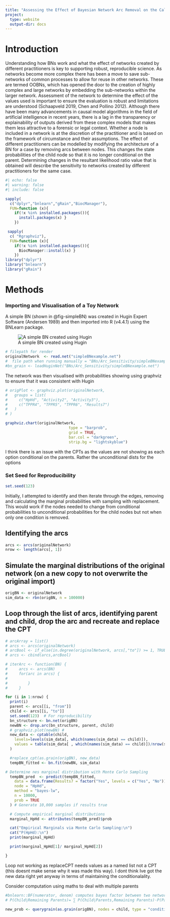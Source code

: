 ```yaml
---
title: "Assessing the Effect of Bayesian Network Arc Removal on the Calculated Likelihood Ratio"
project:
  type: website
  output-dir: docs
---
```


# Introduction
Understanding how BNs work and what the effect of networks created by different practitioners is key to supporting robust, reproducible science. As networks become more complex there has been a move to save sub-networks of common processes to allow for reuse in other networks. These are termed OOBNs, which has opened the door to the creation of highly complex and large networks by embedding the sub-networks within the larger network. 
Assessment of the network to determine the effect of the values used is important to ensure the evaluation is robust and limitations are understood (Schaapveld 2019, Chen and Pollino 2012). Although there have been many advancements in causal model algorithms in the field of artificial intelligence in recent years, there is a lag in the transparency or explainability of outputs derived from these complex models that makes them less attractive to a forensic or legal context.
Whether a node is included in a network is at the discretion of the practitioner and is based on the framework of circumstance and their assumptions. The effect of different practitioners can be modelled by modifying the architecture of a BN for a case by removing arcs between nodes.  This changes the state probabilities of the child node so that it is no longer conditional on the parent. Determining changes in the resultant likelihood ratio value that is obtained will describe the sensitivity to networks created by different practitioners for the same case.

```r
#| echo: false
#| warning: false
#| include: false

sapply(
  c("dplyr","bnlearn","gRain","BiocManager"),
  FUN=function (x){
    if(!x %in% installed.packages()){
      install.packages(x) }
    })

 sapply(
  c( "Rgraphviz"),
  FUN=function (x){
    if(!x %in% installed.packages()){
      BiocManager::install(x) }
    })  
library("dplyr")
library("bnlearn")
library("gRain")

```


# Methods
### Importing and Visualisation of a Toy Network
A simple BN (shown in @fig-simpleBN) was created in Hugin Expert Software (Andersen 1989) and then imported into R (v4.4.1) using the BNLearn package. 

![A simple BN created using Hugin](toyNetworkLabels.png){#fig-simpleBN}

```r
# filepath for render 
originalNetwork  <- read.net("simpleBNexample.net")
#  file path when running manually = "BNs/Arc_Sensitivity/simpleBNexample.net"
#bn_grain <- loadHuginNet("BNs/Arc_Sensitivity/simpleBNexample.net")
```

The network was then visualised with probabilities showing using graphviz to ensure that it was consistent with Hugin
```r
# origPlot <- graphviz.plot(originalNetwork,
#   groups = list(
#     c("HpHd", "Activity2", "Activity3"),
#     c("TPPR4", "TPPR5", "TPPR6", "Results7")
#   )
# )

graphviz.chart(originalNetwork,
                            type = "barprob",
                            grid = TRUE, 
                            bar.col = "darkgreen",
                            strip.bg = "lightskyblue")

```

I think there is an issue with the CPTs as the values are not showing as each option conditional on the parents. Rather the unconditional dists for the options

### Set Seed for Reproducibility
```r
set.seed(123) 
```



Initially, I attempted to identify and then iterate through the edges, removing and calculating the marginal probabilities with sampling with replacement. This would work if the nodes needed to change from conditional probabilities to unconditional probabilities for the child nodes but not when only one condition is removed. 

## Identifying the arcs
```r
arcs <- arcs(originalNetwork)
nrow <- length(arcs[, 1])
```


## Simulate the marginal distributions of the original network (on a new copy to not overwrite the original import)
```r
origBN <- originalNetwork
sim_data <- rbn(origBN, n = 100000)
```

## Loop through the list of arcs, identifying parent and child, drop the arc and recreate and replace the CPT
```r
# arcArray = list()
# arcs <- arcs(originalNetwork)  
# arcBool <- if_else(in.degree(originalNetwork, arcs[,"to"]) >= 1, TRUE, FALSE)
# arcs <- cbind(arcs,arcBool)

# iterArc <- function(BN) {
#     arcs <- arcs(BN)  
#     for(arc in arcs) {
#         
#         }
#     }

for (i in 1:nrow) {
  print(i)
  parent <- arcs[[i, "from"]]
  child <- arcs[[i, "to"]]
  set.seed(123)  # For reproducibility
  bn_structure <- bn.net(origBN)
  newBN <- drop.arc(bn_structure, parent, child)
  # graphviz.plot(newBN) #
  new_data <- cptable(child,
    levels=levels(sim_data[, which(names(sim_data) == child)]),
    values = table(sim_data[ , which(names(sim_data) == child)])/nrow(sim_data)
  )

  #replace_cpt(as.grain(origBN), new_data) 
  tempBN_fitted <- bn.fit(newBN, sim_data)

# Determine nes marginal distribution with Monte Carlo Sampling
  tempBN_pred  <- predict(tempBN_fitted,
    data = data.frame(Results7 = factor("Yes", levels = c("Yes", "No"))),
    node = "HpHd",
    method = "bayes-lw",
    n = 10000,
    prob = TRUE
  ) # Generate 10,000 samples if results true

  # Compute empirical marginal distributions
  marginal_HpHd <- attributes(tempBN_pred)$prob

  cat("Empirical Marginals via Monte Carlo Sampling:\n")
  cat("P(HpHd):\n")
  print(marginal_HpHd)

  print(marginal_HpHd[1]/ marginal_HpHd[2])

}
```

Loop not working as replaceCPT needs values as a named list not a CPT (this doesnt make sense why it was made this way). I dont think Ive got the new data right yet anyway in terms of maintaining the conditionalality. 


Consider computation using maths to deal with multiple parents
```r
#bnlearn::BF(numerator, denom) computes bayes factor between two networks
# P(Child∣Remaining Parents)= ∑ P(Child∣Parents,Remaining Parents)⋅P(Parents)

new_prob <- querygrain(as.grain(origBN), nodes = child, type = "conditional")* querygrain(as.grain(origBN), nodes = parent, type = "conditional")

```



